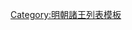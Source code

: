 {{ming|title=明朝遠安國諸王|ed=遠安國|head=[[永樂 (明朝)|永樂]]二年（[[1404年]]）封<ref name="a">《[[明實錄]]》</ref>。|
{{ming/title}}
{{ming/list|遠安王|[[朱貴燮]]|朱植、庶三子|[[1404年]]—[[1424年]]|永樂二年封。二十二年，罪降庶人<ref name="a"/>。[[成化]]二年卒。不准襲。孫[[朱恩鉍|恩鉍]]乞照長陽王例襲封，憲宗以貴燮犯不孝罪，非長陽王比，不允。除。}}
{{ming/list|遠安王|[[朱儼䤭]]||？年—[[1645年]]|不知何年襲封。[[弘光]]元年起兵据郴州，自称辽王，但不被承认，十月被明将[[曹志建]]所杀。}}
{{ming/note|參考文獻}}
{{ming/note|ref}}
}}<noinclude>
[[Category:明朝諸王列表模板]]
</noinclude>